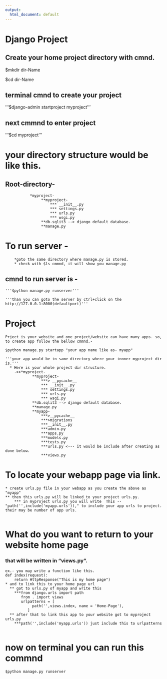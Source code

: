 ```yaml
---
output:
  html_document: default
---
```

# Django Project
## Create your home project directory with cmnd.
  $mkdir dir-Name
  
  $cd dir-Name
  
## terminal cmnd to create your project
 '''$django-admin startproject myproject'''

## next cmmnd to enter project
'''$cd myproject'''

# your directory structure would be like this.
  
## Root-directory-
               *myproject-
                    **myproject-
                        *** __init__.py
                        *** settings.py
                        *** urls.py
                        *** wsgi.py
                    **db.sqlit3 --> django default database.
                    **manage.py
# To run server - 
		*goto the same directory where manage.py is stored.
		* check with $ls cmmnd, it will show you manage.py
## cmnd to run server is -
	'''$python manage.py runserver'''

	'''than you can goto the server by ctrl+click on the http://127.0.0.1:8000(defaultport)'''
# Project 
    Prject is your website and one project/website can have many apps. so, to create app follow the bellow cmmnd.-

    $python manage.py startapp "your app name like as- myapp"

    '''your app would be in same directory where your innner myproject dir is.'''
      * Here is your whole project dir structure.
        ->>*myproject-
                **myproject-
                    ***> __pycache__
                    *** __init__.py
                    *** settings.py
                    *** urls.py
                    *** wsgi.py
                **db.sqlit3 --> django default database.
                **manage.py
                **myapp-
                    ***>__pycache__
                    ***>migrations 
                    ***__init__.py
                    ***admin.py
                    ***apps.py
                    ***models.py
                    ***tests.py
                    ***urls.py <--- it would be include after creating as done below.
                    ***views.py

# To locate your webapp page via link.
    * create urls.py file in your webapp as you create the above as "myapp"
    ** then this urls.py will be linked to your project urls.py. 
        *** in myproject urls.py you will write  This -- "path('',include('myapp.urls'))," to include your app urls to project. their may be number of app urls.
        
# What do you want to return to your website home page
### that will be written in "views.py".
    ex.- you may write a function like this.
    def index(request):
        return HttpResponse("This is my home page")
    * and to link this to your home page url
      ** got to urls.py of myapp and write this
        ***from django.urls import path
           from . import views
           urlpatterns = [
                path('',views.index, name = 'Home-Page'),
              ]
      ** after that to link this app to your website got to myproject urls.py 
        ***path('',include('myapp.urls')) just include this to urlpatterns
        
# now on terminal you can run this commnd
    $python manage.py runserver 
